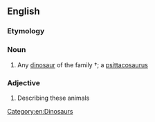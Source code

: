 ==English==

===Etymology===
{{rfelite|en}}

===Noun===
{{en-noun}}

# Any [[dinosaur]] of the family †{{taxlink|Psittacosauridae|family|ver=171201}}; a [[psittacosaurus]]

===Adjective===
{{en-adj}}

# Describing these animals

[[Category:en:Dinosaurs]]
